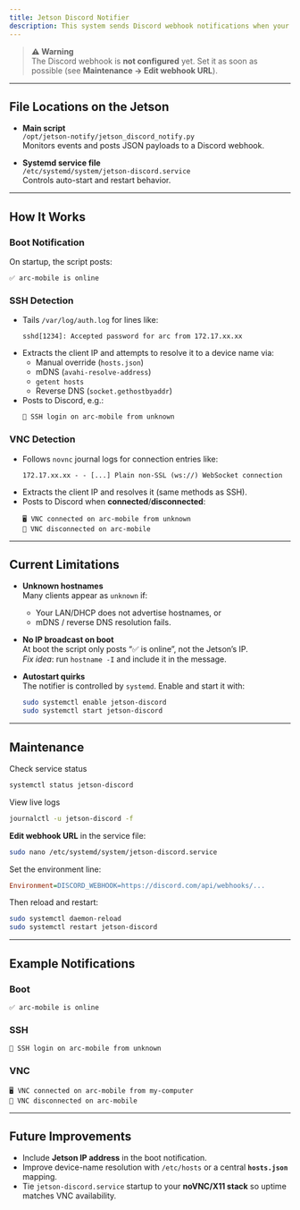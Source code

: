 ```yaml
---
title: Jetson Discord Notifier
description: This system sends Discord webhook notifications when your NVIDIA Jetson Orin Nano comes online and when someone connects via SSH or VNC (noVNC + X11).
---
```


> **⚠️ Warning**  
> The Discord webhook is **not configured** yet. Set it as soon as possible (see **Maintenance → Edit webhook URL**).

---

## File Locations on the Jetson

- **Main script**  
  `/opt/jetson-notify/jetson_discord_notify.py`  
  Monitors events and posts JSON payloads to a Discord webhook.

- **Systemd service file**  
  `/etc/systemd/system/jetson-discord.service`  
  Controls auto-start and restart behavior.

---

## How It Works

### Boot Notification

On startup, the script posts:

```
✅ arc-mobile is online
```

### SSH Detection

- Tails `/var/log/auth.log` for lines like:
  ```
  sshd[1234]: Accepted password for arc from 172.17.xx.xx
  ```
- Extracts the client IP and attempts to resolve it to a device name via:
  - Manual override (`hosts.json`)
  - mDNS (`avahi-resolve-address`)
  - `getent hosts`
  - Reverse DNS (`socket.gethostbyaddr`)
- Posts to Discord, e.g.:
  ```
  🔑 SSH login on arc-mobile from unknown
  ```

### VNC Detection

- Follows `novnc` journal logs for connection entries like:
  ```
  172.17.xx.xx - - [...] Plain non-SSL (ws://) WebSocket connection
  ```
- Extracts the client IP and resolves it (same methods as SSH).
- Posts to Discord when **connected**/**disconnected**:
  ```
  🖥️ VNC connected on arc-mobile from unknown
  🔌 VNC disconnected on arc-mobile
  ```

---

## Current Limitations

- **Unknown hostnames**  
  Many clients appear as `unknown` if:
  - Your LAN/DHCP does not advertise hostnames, or
  - mDNS / reverse DNS resolution fails.

- **No IP broadcast on boot**  
  At boot the script only posts “✅ is online”, not the Jetson’s IP.  
  _Fix idea_: run `hostname -I` and include it in the message.

- **Autostart quirks**  
  The notifier is controlled by `systemd`. Enable and start it with:
  ```bash
  sudo systemctl enable jetson-discord
  sudo systemctl start jetson-discord
  ```

---

## Maintenance

Check service status
```bash
systemctl status jetson-discord
```

View live logs
```bash
journalctl -u jetson-discord -f
```

**Edit webhook URL** in the service file:

```bash
sudo nano /etc/systemd/system/jetson-discord.service
```

Set the environment line:

```ini
Environment=DISCORD_WEBHOOK=https://discord.com/api/webhooks/...
```

Then reload and restart:

```bash
sudo systemctl daemon-reload
sudo systemctl restart jetson-discord
```

---

## Example Notifications

### Boot
```
✅ arc-mobile is online
```

### SSH
```
🔑 SSH login on arc-mobile from unknown
```

### VNC
```
🖥️ VNC connected on arc-mobile from my-computer
🔌 VNC disconnected on arc-mobile
```

---

## Future Improvements

-  Include **Jetson IP address** in the boot notification.
-  Improve device-name resolution with `/etc/hosts` or a central **`hosts.json`** mapping.
-  Tie `jetson-discord.service` startup to your **noVNC/X11 stack** so uptime matches VNC availability.
